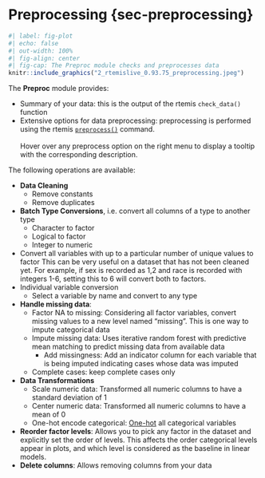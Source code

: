 # Preprocessing {sec-preprocessing}

```r
#| label: fig-plot
#| echo: false
#| out-width: 100%
#| fig-align: center
#| fig-cap: The Preproc module checks and preprocesses data
knitr::include_graphics("2_rtemislive_0.93.75_preprocessing.jpeg")
```

The **Preproc** module provides:

- Summary of your data: this is the output of the rtemis `check_data()` function
- Extensive options for data preprocessing: preprocessing is performed using the rtemis
[`preprocess()`](https://rtemis.lambdamd.org/DataPreprocessing.html) command.
<br><br>
Hover over any preprocess option on the right menu to display a tooltip with the 
corresponding description.

The following operations are available:

- **Data Cleaning**
    - Remove constants
    - Remove duplicates
- **Batch Type Conversions**, i.e. convert all columns of a type to another type
    - Character to factor
    - Logical to factor
    - Integer to numeric
- Convert all variables with up to a particular number of unique values to factor
    This can be very useful on a dataset that has not been cleaned yet. For example, if
    sex is recorded as 1,2 and race is recorded with integers 1-6, setting this to 6 will
    convert both to factors.
- Individual variable conversion
    - Select a variable by name and convert to any type
- **Handle missing data**:
    - Factor NA to missing: Considering all factor variables, convert missing values to
    a new level named "missing". This is one way to impute categorical data
    - Impute missing data: Uses iterative random forest with predictive mean matching to
    predict missing data from available data
        - Add missingness: Add an indicator column for each variable that is being imputed indicating cases whose data was imputed
    - Complete cases: keep complete cases only
- **Data Transformations**
    - Scale numeric data: Transformed all numeric columns to have a standard deviation of 1
    - Center numeric data: Transformed all numeric columns to have a mean of 0
    - One-hot encode categorical: [One-hot](https://en.wikipedia.org/wiki/One-hot) all
    categorical variables
- **Reorder factor levels**: Allows you to pick any factor in the dataset and explicitly
set the order of levels. This affects the order categorical levels appear in plots, and
which level is considered as the baseline in linear models.
- **Delete columns**: Allows removing columns from your data
